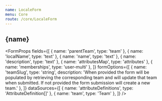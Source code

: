 ```yaml
---
name: LocaleForm
menu: Core
route: /core/LocaleForm
---
```





<h2>{name}</h2>

<FormProps
  fields={[
    { name: 'parentTeam', type: 'team' },
    { name: 'localName', type: 'text' },
    { name: 'name', type: 'text' },
    { name: 'description', type: 'text' },
    { name: 'attributesMap', type: 'attributes' },
    { name: 'memberships', type: 'user-multi' },
  ]}
  formOptions={[
    {
      name: 'teamSlug',
      type: 'string',
      description:
        'When provided the form will be populated by retrieving the corresponding team and will update that team when submitted. If not provided the form submission will create a new team.'
    },
  ]}
  dataSources={[
   { name: 'attributeDefinitions', type: 'AttributeDefinition[]' },
   { name: 'team', type: 'Team' },
  ]}
/>
